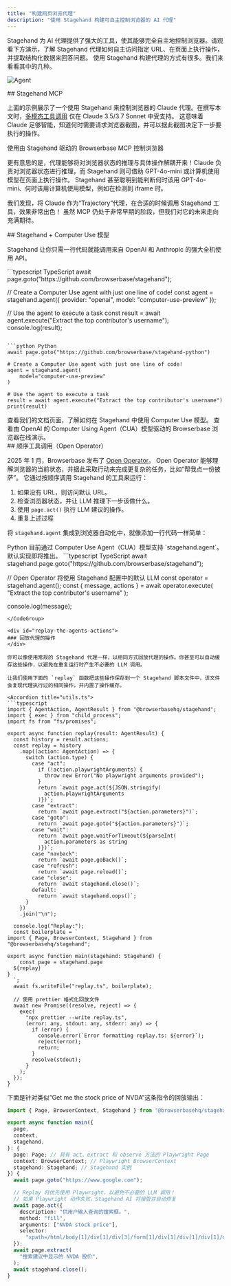 ```yaml
---
title: "构建网页浏览代理"
description: "使用 Stagehand 构建可自主控制浏览器的 AI 代理"
---
```



Stagehand 为 AI 代理提供了强大的工具，使其能够完全自主地控制浏览器。请观看下方演示，了解 Stagehand 代理如何自主访问指定 URL、在页面上执行操作，并提取结构化数据来回答问题。
使用 Stagehand 构建代理的方式有很多。我们来看看其中的几种。

![Agent](/media/stagehand-agent.gif)

<div id="stagehand-mcp">
  ## Stagehand MCP
</div>

上面的示例展示了一个使用 Stagehand 来控制浏览器的 Claude 代理。在撰写本文时，[多模态工具调用](https://sdk.vercel.ai/docs/ai-sdk-core/tools-and-tool-calling#multi-modal-tool-results) 仅在 Claude 3.5/3.7 Sonnet 中受支持。
这意味着 Claude 足够智能，知道何时需要请求浏览器截图，并可以据此截图决定下一步要执行的操作。

<CardGroup>
  <Card title="Browserbase MCP" href="https://github.com/browserbase/mcp-server-browserbase/" icon="hand-horns">
    使用由 Stagehand 驱动的 Browserbase MCP 控制浏览器
  </Card>
</CardGroup>

更有意思的是，代理能够将对浏览器状态的推理与具体操作解耦开来！Claude 负责对浏览器状态进行推理，而 Stagehand 则可借助 GPT-4o-mini 或计算机使用模型在页面上执行操作。
Stagehand 甚至聪明到能判断何时该用 GPT-4o-mini、何时该用计算机使用模型，例如在检测到 iframe 时。

<Excalidraw className="w-full aspect-video" url="https://link.excalidraw.com/readonly/GWQWmWUBqMBEAamlWsIM?darkMode=true" />

我们发现，将 Claude 作为“Trajectory”代理，在合适的时候调用 Stagehand 工具，效果非常出色！
虽然 MCP 仍处于非常早期的阶段，但我们对它的未来走向充满期待。

<div id="stagehand-computer-use-models">
  ## Stagehand + Computer Use 模型
</div>

Stagehand 让你只需一行代码就能调用来自 OpenAI 和 Anthropic 的强大全机使用 API。

<CodeGroup>
  ```typescript TypeScript
  await page.goto("https://github.com/browserbase/stagehand");

  // Create a Computer Use agent with just one line of code!
  const agent = stagehand.agent({
  	provider: "openai",
  	model: "computer-use-preview"
  });

  // Use the agent to execute a task
  const result = await agent.execute("Extract the top contributor's username");
  console.log(result);
  ```

  ```python Python
  await page.goto("https://github.com/browserbase/stagehand-python")

  # Create a Computer Use agent with just one line of code!
  agent = stagehand.agent(
      model="computer-use-preview"
  )

  # Use the agent to execute a task
  result = await agent.execute("Extract the top contributor's username")
  print(result)
  ```
</CodeGroup>

<CardGroup>
  <Card title="Stagehand + Computer Use 文档" href="/zh/best-practices/computer-use" icon="scroll">
    查看我们的文档页面，了解如何在 Stagehand 中使用 Computer Use 模型。
  </Card>

  <Card title="CUA 浏览器演示" href="https://cua.browserbase.com/" icon="brain-circuit">
    查看由 OpenAI 的 Computer Using Agent（CUA）模型驱动的 Browserbase 浏览器在线演示。
  </Card>
</CardGroup>

<div id="sequential-tool-calling-open-operator">
  ## 顺序工具调用（Open Operator）
</div>

2025 年 1 月，Browserbase 发布了 [Open Operator](https://operator.browserbase.com)。
Open Operator 能够理解浏览器的当前状态，并据此采取行动来完成更复杂的任务，比如“帮我点一份披萨”。
它通过按顺序调用 Stagehand 的工具来运行：

1. 如果没有 URL，则访问默认 URL。
2. 检查浏览器状态，并让 LLM 推理下一步该做什么。
3. 使用 `page.act()` 执行 LLM 建议的操作。
4. 重复上述过程

<Excalidraw className="w-full" url="https://link.excalidraw.com/readonly/dKh5sB1gEM1EjVqRCGKn" />

将 `stagehand.agent` 集成到浏览器自动化中，就像添加一行代码一样简单：

<Note>
  Python 目前通过 Computer Use Agent（CUA）模型支持 `stagehand.agent`。默认实现即将推出。
</Note>

<CodeGroup>
  ```typescript TypeScript
  await stagehand.page.goto("https://github.com/browserbase/stagehand");

  // Open Operator 将使用 Stagehand 配置中的默认 LLM
  const operator = stagehand.agent();
  const { message, actions } = await operator.execute(
  	"Extract the top contributor's username"
  );

  console.log(message);
  ```
</CodeGroup>

<div id="replay-the-agents-actions">
  ### 回放代理的操作
</div>

你可以像使用常规的 Stagehand 代理一样，以相同方式回放代理的操作。你甚至可以自动缓存这些操作，以避免在重复运行时产生不必要的 LLM 调用。

让我们使用下面的 `replay` 函数把这些操作保存到一个 Stagehand 脚本文件中，该文件会复现代理执行过的相同操作，并内置了操作缓存。

<Accordion title="utils.ts">
  ```typescript
  import { AgentAction, AgentResult } from "@browserbasehq/stagehand";
  import { exec } from "child_process";
  import fs from "fs/promises";

  export async function replay(result: AgentResult) {
    const history = result.actions;
    const replay = history
      .map((action: AgentAction) => {
        switch (action.type) {
          case "act":
            if (!action.playwrightArguments) {
              throw new Error("No playwright arguments provided");
            }
            return `await page.act(${JSON.stringify(
              action.playwrightArguments
            )})`;
          case "extract":
            return `await page.extract("${action.parameters}")`;
          case "goto":
            return `await page.goto("${action.parameters}")`;
          case "wait":
            return `await page.waitForTimeout(${parseInt(
              action.parameters as string
            )})`;
          case "navback":
            return `await page.goBack()`;
          case "refresh":
            return `await page.reload()`;
          case "close":
            return `await stagehand.close()`;
          default:
            return `await stagehand.oops()`;
        }
      })
      .join("\n");

    console.log("Replay:");
    const boilerplate = `
  import { Page, BrowserContext, Stagehand } from "@browserbasehq/stagehand";

  export async function main(stagehand: Stagehand) {
      const page = stagehand.page
  	${replay}
  }
    `;
    await fs.writeFile("replay.ts", boilerplate);

    // 使用 prettier 格式化回放文件
    await new Promise((resolve, reject) => {
      exec(
        "npx prettier --write replay.ts",
        (error: any, stdout: any, stderr: any) => {
          if (error) {
            console.error(`Error formatting replay.ts: ${error}`);
            reject(error);
            return;
          }
          resolve(stdout);
        }
      );
    });
  }
  ```
</Accordion>

下面是针对类似“Get me the stock price of NVDA”这条指令的回放输出：

```typescript {14-22} replay.ts
import { Page, BrowserContext, Stagehand } from "@browserbasehq/stagehand";

export async function main({
  page,
  context,
  stagehand,
}: {
  page: Page; // 具有 act、extract 和 observe 方法的 Playwright Page
  context: BrowserContext; // Playwright BrowserContext
  stagehand: Stagehand; // Stagehand 实例
}) {
  await page.goto("https://www.google.com");

  // Replay 将优先使用 Playwright，以避免不必要的 LLM 调用！
  // 如果 Playwright 动作失败，Stagehand AI 将接管并自动修复
  await page.act({
    description: "供用户输入查询的搜索框。",
    method: "fill",
    arguments: ["NVDA stock price"],
    selector:
      "xpath=/html/body[1]/div[1]/div[3]/form[1]/div[1]/div[1]/div[1]/div[1]/div[2]/textarea[1]",
  });
  await page.extract(
    "搜索建议中显示的 NVDA 股价",
  );
  await stagehand.close();
}
```